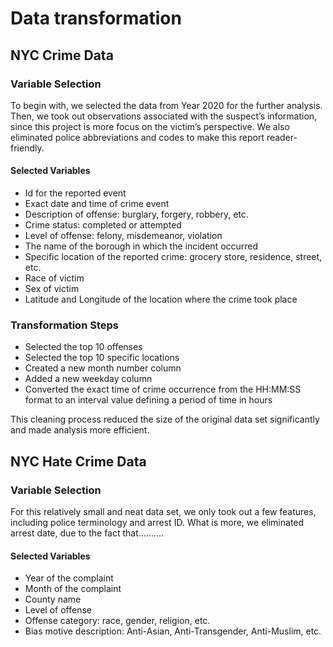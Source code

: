 # Data transformation

## NYC Crime Data 

### Variable Selection 
To begin with, we selected the data from Year 2020 for the further analysis. Then, we took out observations associated with the suspect's information, since this project is more focus on the victim's perspective. We also eliminated police abbreviations and codes to make this report reader-friendly. 

#### Selected Variables 
- Id for the reported event 
- Exact date and time of crime event 
- Description of offense: burglary, forgery, robbery, etc. 
- Crime status: completed or attempted 
- Level of offense: felony, misdemeanor, violation 
- The name of the borough in which the incident occurred 
- Specific location of the reported crime: grocery store, residence, street, etc. 
- Race of victim 
- Sex of victim 
- Latitude and Longitude of the location where the crime took place 

### Transformation Steps 
- Selected the top 10 offenses 
- Selected the top 10 specific locations 
- Created a new month number column 
- Added a new weekday column 
- Converted the exact time of crime occurrence from the HH:MM:SS format to an interval value defining a period of time in hours 

This cleaning process reduced the size of the original data set significantly and made analysis more efficient. 

## NYC Hate Crime Data 

### Variable Selection 
For this relatively small and neat data set, we only took out a few features, including police terminology and arrest ID. What is more, we eliminated arrest date, due to the fact that.......... 


#### Selected Variables 
- Year of the complaint 
- Month of the complaint 
- County name 
- Level of offense 
- Offense category: race, gender, religion, etc. 
- Bias motive description: Anti-Asian, Anti-Transgender, Anti-Muslim, etc.